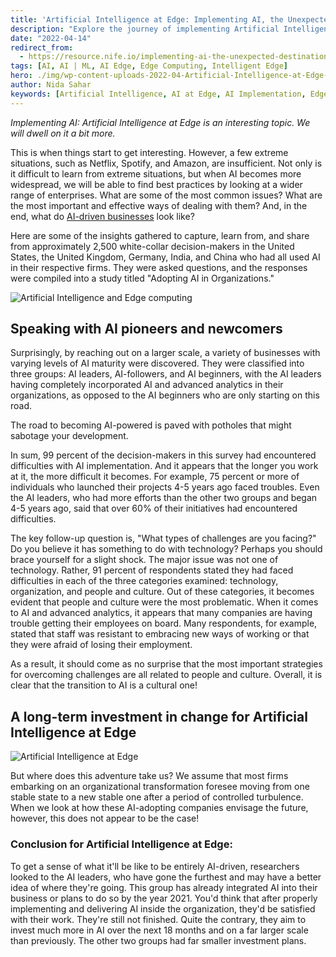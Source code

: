 ```yaml
---
title: 'Artificial Intelligence at Edge: Implementing AI, the Unexpected Destination of the AI Journey'
description: "Explore the journey of implementing Artificial Intelligence at the edge and uncover the challenges faced by AI pioneers and newcomers. Learn from insights gathered from global decision-makers and discover the long-term investment strategies for AI-driven businesses."
date: "2022-04-14"
redirect_from: 
  - https://resource.nife.io/implementing-ai-the-unexpected-destination-of-the-ai-journey/
tags: [AI, AI | ML, AI Edge, Edge Computing, Intelligent Edge]
hero: ./img/wp-content-uploads-2022-04-Artificial-Intelligence-at-Edge-300x193.jpg
author: Nida Sahar
keywords: [Artificial Intelligence, AI at Edge, AI Implementation, Edge Computing, AI Challenges, AI Investment, AI Pioneers, AI Adoption]
---
```


_Implementing AI: Artificial Intelligence at Edge is an interesting topic. We will dwell on it a bit more._

This is when things start to get interesting. However, a few extreme situations, such as Netflix, Spotify, and Amazon, are insufficient. Not only is it difficult to learn from extreme situations, but when AI becomes more widespread, we will be able to find best practices by looking at a wider range of enterprises. What are some of the most common issues? What are the most important and effective ways of dealing with them? And, in the end, what do [AI-driven businesses](/blog/ai-driven-businesses-best-edge-computing-platform/) look like?

Here are some of the insights gathered to capture, learn from, and share from approximately 2,500 white-collar decision-makers in the United States, the United Kingdom, Germany, India, and China who had all used AI in their respective firms. They were asked questions, and the responses were compiled into a study titled "Adopting AI in Organizations."


![Artificial Intelligence and Edge computing](https://raw.githubusercontent.com/nifetency/nife-blog-content/main/blog/img/Artificial-Intelligence-at-Edge-768x493.jpg)
<br/>


 
## **Speaking with AI pioneers and newcomers**

Surprisingly, by reaching out on a larger scale, a variety of businesses with varying levels of AI maturity were discovered. They were classified into three groups: AI leaders, AI-followers, and AI beginners, with the AI leaders having completely incorporated AI and advanced analytics in their organizations, as opposed to the AI beginners who are only starting on this road.

The road to becoming AI-powered is paved with potholes that might sabotage your development.

In sum, 99 percent of the decision-makers in this survey had encountered difficulties with AI implementation. And it appears that the longer you work at it, the more difficult it becomes. For example, 75 percent or more of individuals who launched their projects 4-5 years ago faced troubles. Even the AI leaders, who had more efforts than the other two groups and began 4-5 years ago, said that over 60% of their initiatives had encountered difficulties.

The key follow-up question is, "What types of challenges are you facing?" Do you believe it has something to do with technology? Perhaps you should brace yourself for a slight shock. The major issue was not one of technology. Rather, 91 percent of respondents stated they had faced difficulties in each of the three categories examined: technology, organization, and people and culture. Out of these categories, it becomes evident that people and culture were the most problematic. When it comes to AI and advanced analytics, it appears that many companies are having trouble getting their employees on board. Many respondents, for example, stated that staff was resistant to embracing new ways of working or that they were afraid of losing their employment.

As a result, it should come as no surprise that the most important strategies for overcoming challenges are all related to people and culture. Overall, it is clear that the transition to AI is a cultural one!

## **A long-term investment in change for Artificial Intelligence at Edge**


![Artificial Intelligence at Edge](https://raw.githubusercontent.com/nifetency/nife-blog-content/main/blog/img/Artificial-Intelligence-at-Edge-1.jpg)
<br/>


 
But where does this adventure take us? We assume that most firms embarking on an organizational transformation foresee moving from one stable state to a new stable one after a period of controlled turbulence. When we look at how these AI-adopting companies envisage the future, however, this does not appear to be the case!

### Conclusion for Artificial Intelligence at Edge:

To get a sense of what it'll be like to be entirely AI-driven, researchers looked to the AI leaders, who have gone the furthest and may have a better idea of where they're going. This group has already integrated AI into their business or plans to do so by the year 2021. You'd think that after properly implementing and delivering AI inside the organization, they'd be satisfied with their work. They're still not finished. Quite the contrary, they aim to invest much more in AI over the next 18 months and on a far larger scale than previously. The other two groups had far smaller investment plans.


